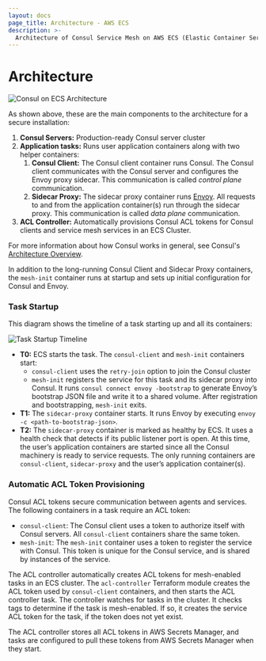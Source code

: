 ```yaml
---
layout: docs
page_title: Architecture - AWS ECS
description: >-
  Architecture of Consul Service Mesh on AWS ECS (Elastic Container Service).
---
```


# Architecture

![Consul on ECS Architecture](/img/consul-ecs-arch.png)

As shown above, these are the main components to the architecture for a secure installation:

1. **Consul Servers:** Production-ready Consul server cluster
1. **Application tasks:** Runs user application containers along with two helper containers:
   1. **Consul Client:** The Consul client container runs Consul. The Consul client communicates
      with the Consul server and configures the Envoy proxy sidecar. This communication
      is called _control plane_ communication.
   1. **Sidecar Proxy:** The sidecar proxy container runs [Envoy](https://envoyproxy.io/). All requests
      to and from the application container(s) run through the sidecar proxy. This communication
      is called _data plane_ communication.
1. **ACL Controller:** Automatically provisions Consul ACL tokens for Consul clients and service mesh services
   in an ECS Cluster.

For more information about how Consul works in general, see Consul's [Architecture Overview](/docs/architecture).

In addition to the long-running Consul Client and Sidecar Proxy containers, the `mesh-init` container runs
at startup and sets up initial configuration for Consul and Envoy.

### Task Startup

This diagram shows the timeline of a task starting up and all its containers:

![Task Startup Timeline](/img/ecs-task-startup.png)

- **T0:** ECS starts the task. The `consul-client` and `mesh-init` containers start:
  - `consul-client` uses the `retry-join` option to join the Consul cluster
  - `mesh-init` registers the service for this task and its sidecar proxy into Consul. It runs `consul connect envoy -bootstrap` to generate Envoy’s bootstrap JSON file and write it to a shared volume. After registration and bootstrapping, `mesh-init` exits.
- **T1:** The `sidecar-proxy` container starts. It runs Envoy by executing `envoy -c <path-to-bootstrap-json>`.
- **T2:** The `sidecar-proxy` container is marked as healthy by ECS. It uses a health check that detects if its public listener port is open. At this time, the user’s application containers are started since all the Consul machinery is ready to service requests. The only running containers are `consul-client`, `sidecar-proxy` and the user’s application container(s).

### Automatic ACL Token Provisioning

Consul ACL tokens secure communication between agents and services.
The following containers in a task require an ACL token:

- `consul-client`: The Consul client uses a token to authorize itself with Consul servers.
  All `consul-client` containers share the same token.
- `mesh-init`: The `mesh-init` container uses a token to register the service with Consul.
  This token is unique for the Consul service, and is shared by instances of the service.

The ACL controller automatically creates ACL tokens for mesh-enabled tasks in an ECS cluster.
The `acl-controller` Terraform module creates the ACL token used by `consul-client` containers, and
then starts the ACL controller task. The controller watches for tasks in the cluster. It checks tags
to determine if the task is mesh-enabled. If so, it creates the service ACL token for the task, if the
token does not yet exist.

The ACL controller stores all ACL tokens in AWS Secrets Manager, and tasks are configured to pull these
tokens from AWS Secrets Manager when they start.
